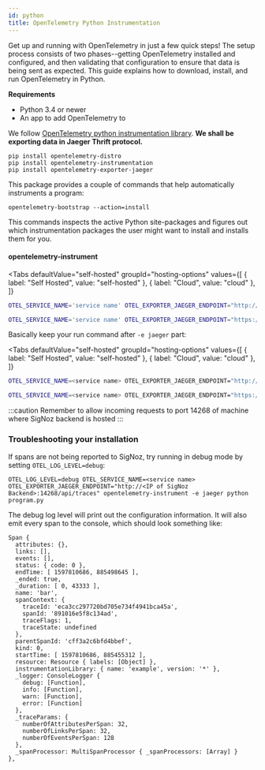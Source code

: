 ```yaml
---
id: python
title: OpenTelemetry Python Instrumentation
---
```



Get up and running with OpenTelemetry in just a few quick steps! The setup process consists of two phases--getting OpenTelemetry installed and configured, and then validating that configuration to ensure that data is being sent as expected. This guide explains how to download, install, and run OpenTelemetry in Python.

**Requirements**

- Python 3.4 or newer
- An app to add OpenTelemetry to

We follow [OpenTelemetry python instrumentation library](https://github.com/open-telemetry/opentelemetry-python/tree/master/opentelemetry-instrumentation). **We shall be exporting data in Jaeger Thrift protocol.**

```console
pip install opentelemetry-distro
pip install opentelemetry-instrumentation
pip install opentelemetry-exporter-jaeger
```

This package provides a couple of commands that help automatically instruments a program:

```console
opentelemetry-bootstrap --action=install
```

This commands inspects the active Python site-packages and figures out which instrumentation packages the user might want to install and installs them for you.

#### opentelemetry-instrument

<Tabs
  defaultValue="self-hosted"
  groupId="hosting-options"
  values={[
    { label: "Self Hosted", value: "self-hosted" },
    { label: "Cloud", value: "cloud" },
  ]}
>
  <TabItem value="self-hosted">

```bash
OTEL_SERVICE_NAME='service name' OTEL_EXPORTER_JAEGER_ENDPOINT="http://IP of SigNoz Backend:14268/api/traces" opentelemetry-instrument -e jaeger python program.py
```

</TabItem>
  <TabItem value="cloud">

```bash
OTEL_SERVICE_NAME='service name' OTEL_EXPORTER_JAEGER_ENDPOINT="https://ingest.signoz.io:14268/api/traces" opentelemetry-instrument -e jaeger python program.py
```

</TabItem>

</Tabs>

Basically keep your run command after `-e jaeger` part:

<Tabs
  defaultValue="self-hosted"
  groupId="hosting-options"
  values={[
    { label: "Self Hosted", value: "self-hosted" },
    { label: "Cloud", value: "cloud" },
  ]}
>
  <TabItem value="self-hosted">

```bash
OTEL_SERVICE_NAME=<service name> OTEL_EXPORTER_JAEGER_ENDPOINT="http://<IP of SigNoz Backend>:14268/api/traces"  opentelemetry-instrument -e jaeger <your run command>
```

</TabItem>
  <TabItem value="cloud">

```bash
OTEL_SERVICE_NAME=<service name> OTEL_EXPORTER_JAEGER_ENDPOINT="https://ingest.signoz.io:14268/api/traces" LS_ACCESS_TOKEN=<access_token> opentelemetry-instrument -e jaeger <your run command>
```

</TabItem>

</Tabs>

:::caution
Remember to allow incoming requests to port 14268 of machine where SigNoz backend is hosted
:::

### Troubleshooting your installation

If spans are not being reported to SigNoz, try running in debug mode by setting `OTEL_LOG_LEVEL=debug`:

```console
OTEL_LOG_LEVEL=debug OTEL_SERVICE_NAME=<service name> OTEL_EXPORTER_JAEGER_ENDPOINT="http://<IP of SigNoz Backend>:14268/api/traces" opentelemetry-instrument -e jaeger python program.py
```

The debug log level will print out the configuration information. It will also emit every span to the console, which should look something like:

```
Span {
  attributes: {},
  links: [],
  events: [],
  status: { code: 0 },
  endTime: [ 1597810686, 885498645 ],
  _ended: true,
  _duration: [ 0, 43333 ],
  name: 'bar',
  spanContext: {
    traceId: 'eca3cc297720bd705e734f4941bca45a',
    spanId: '891016e5f8c134ad',
    traceFlags: 1,
    traceState: undefined
  },
  parentSpanId: 'cff3a2c6bfd4bbef',
  kind: 0,
  startTime: [ 1597810686, 885455312 ],
  resource: Resource { labels: [Object] },
  instrumentationLibrary: { name: 'example', version: '*' },
  _logger: ConsoleLogger {
    debug: [Function],
    info: [Function],
    warn: [Function],
    error: [Function]
  },
  _traceParams: {
    numberOfAttributesPerSpan: 32,
    numberOfLinksPerSpan: 32,
    numberOfEventsPerSpan: 128
  },
  _spanProcessor: MultiSpanProcessor { _spanProcessors: [Array] }
},
```

